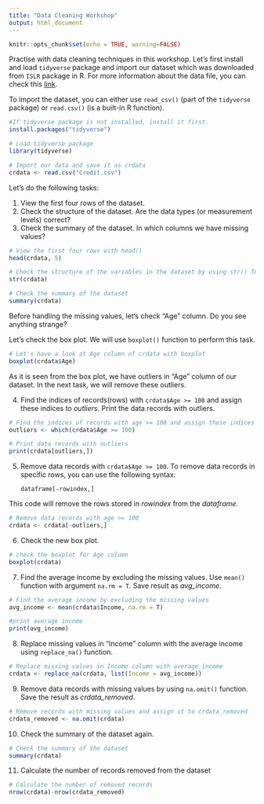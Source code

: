 ```yaml
---
title: "Data Cleaning Workshop"
output: html_document
---
```


```r
knitr::opts_chunk$set(echo = TRUE, warning=FALSE)
```

Practise with data cleaning techniques in this workshop. Let's first install and load `tidyverse` package and import our dataset which was downloaded from `ISLR` package in R. For more information about the data file, you can check this [link](https://rdrr.io/cran/ISLR/man/Credit.html).

To import the dataset, you can either use `read_csv()` (part of the `tidyverse` package) or `read.csv()` (is a built-in R function).


```r

#If tidyverse package is not installed, install it first. 
install.packages("tidyverse")

# Load tidyverse package
library(tidyverse)

# Import our data and save it as crdata
crdata <- read.csv("Credit.csv")

```

Let's do the following tasks:

1. View the first four rows of the dataset.
2. Check the structure of the dataset. Are the data types (or measurement levels) correct?
3. Check the summary of the dataset. In which columns we have missing values?

```r

# View the first four rows with head()
head(crdata, 5)  

# Check the structure of the variables in the dataset by using str() function
str(crdata)

# Check the summary of the dataset
summary(crdata)

```

Before handling the missing values, let's check "Age" column. Do you see anything strange?

Let's check the box plot. We will use `boxplot()` function to perform this task.

```r

# Let's have a look at Age column of crdata with boxplot
boxplot(crdata$Age)

```

As it is seen from the box plot, we have outliers in "Age" column of our dataset.
In the next task, we will remove these outliers.

4. Find the indices of records(rows) with `crdata$Age >= 100` and assign these indices to *outliers*. Print the data records with outliers.

```r

# Find the indices of records with age >= 100 and assign these indices to outliers
outliers <- which(crdata$Age >= 100)  

# Print data records with outliers 
print(crdata[outliers,])

```

5. Remove data records with `crdata$Age >= 100`. To remove data records in specific rows, you can use the following syntax:

       dataframe[-rowindex,]

This code will remove the rows stored in *rowindex* from the *dataframe*.

```r

# Remove data records with age >= 100 
crdata <- crdata[-outliers,] 

```

6. Check the new box plot. 

```r

# check the boxplot for Age column 
boxplot(crdata)

```

7. Find the average income by excluding the missing values. Use `mean()` function with argument `na.rm = T`. Save result as *avg_income*.

```r

# Find the average income by excluding the missing values
avg_income <- mean(crdata$Income, na.rm = T)

#print average income
print(avg_income)

```

8. Replace missing values in "Income" column with the average income using `replace_na()` function.

```r

# Replace missing values in Income column with average income
crdata <- replace_na(crdata, list(Income = avg_income))

```

9. Remove data records with missing values by using `na.omit()` function. Save the result as *crdata_removed*.

```r

# Remove records with missing values and assign it to crdata_removed
crdata_removed <- na.omit(crdata)

```

10. Check the summary of the dataset again.

```r

# Check the summary of the dataset
summary(crdata)

```

11. Calculate the number of records removed from the dataset

```r

# Calculate the number of removed records
nrow(crdata)-nrow(crdata_removed)

```



